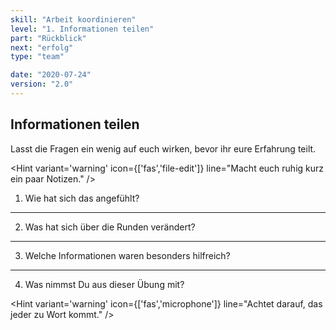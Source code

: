 ```yaml
---
skill: "Arbeit koordinieren"
level: "1. Informationen teilen"
part: "Rückblick"
next: "erfolg"
type: "team"

date: "2020-07-24"
version: "2.0"
---
```


<Row className="tutsegment"> 
<Col>

## Informationen teilen

Lasst die Fragen ein wenig auf euch wirken, bevor ihr eure Erfahrung teilt.

<Hint variant='warning' icon={['fas','file-edit']}
line="Macht euch ruhig kurz ein paar Notizen."
/>

1. Wie hat sich das angefühlt?

---

2. Was hat sich über die Runden verändert?

---

3. Welche Informationen waren besonders hilfreich?

---

4. Was nimmst Du aus dieser Übung mit?

<Hint variant='warning' icon={['fas','microphone']}
line="Achtet darauf, das jeder zu Wort kommt."
/>

</Col>
</Row>